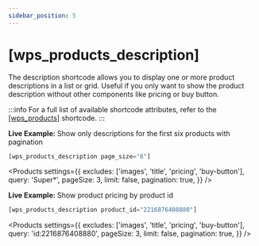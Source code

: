 ```yaml
---
sidebar_position: 5
---
```



# [wps_products_description]

The description shortcode allows you to display one or more product descriptions in a list or grid. Useful if you only want to show the product description without other components like pricing or buy button.

:::info
For a full list of available shortcode attributes, refer to the [[wps_products]](/shortcodes/wps_products) shortcode.
:::

<p className='live-example-heading'>
	<strong>Live Example:</strong> Show only descriptions for the first six
	products with pagination
</p>

```js
[wps_products_description page_size="6"]
```

<Products
	settings={{
		excludes: ['images', 'title', 'pricing', 'buy-button'],
		query: 'Super*',
		pageSize: 3,
		limit: false,
		pagination: true,
	}}
/>

<p className='live-example-heading'>
	<strong>Live Example:</strong> Show product pricing by product id
</p>

```js
[wps_products_description product_id="2216876408880"]
```

<Products
	settings={{
		excludes: ['images', 'title', 'pricing', 'buy-button'],
		query: 'id:2216876408880',
		pageSize: 3,
		limit: false,
		pagination: true,
	}}
/>

